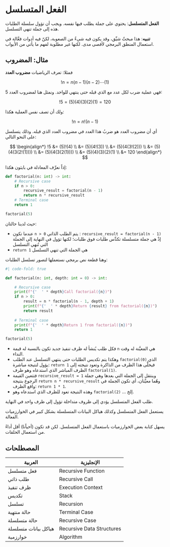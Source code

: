 # الفعل المتسلسل

**الفعل المتسلسل**: يحتوي على جملة يطلب فيها نفسه. ويجب أن تؤول سلسلة الطلبات هذه إلى جملة تنهي التسلسل.

**تنبيه**: هذا مبحثٌ شيِّق، وقد يكون فيه شيءٌ من الصعوبة، لكنّ فيه أدوات فعَّالة في استعمال المنطق البرمجي لأقصى مدى. لكنها غير مطلوبة لفهم ما يأتي من الأبواب.

## مثال: المضروب

فمثلا: تعرف الرياضيات **مضروب العدد**

$$ 
!n = n(n-1)(n-2)\cdots(1)
$$

فهي عملية ضرب لكل عدد مع الذي قبله حتى ينتهي للواحد. ونمثل هنا لمضروب العدد 5:

$$
!5 = (5)(4)(3)(2)(1) = 120
$$

ولك أن تصف نفس العملية هكذا:

$$
!n = n !(n-1)
$$

أي أن مضروب العدد هو ضربُ هذا العدد في مضروب العدد الذي قبله. وذلك يتسلسل على النحو التالي:

$$
\begin{align*}
!5 &= (5)!(4) \\
   &= (5)(4!(3)) \\
   &= (5)(4(3!(2))) \\
   &= (5)(4(3(2!(1)))) \\
   &= (5)(4(3(2(1)))) \\
   &= (5)(4)(3)(2)(1) \\
   &= 120
\end{align*}
$$

إذاً نعرِّف المعادلة في بايثون هكذا:

```python
def factorial(n: int) -> int:
    # Recursive case
    if n > 0:
        recursive_result = factorial(n - 1)
        return n * recursive_result
    # Terminal case
    return 1

factorial(5)
```

حيث لدينا حالتان:

- عندما تكون `n > 0` يتم الطلب الذاتي : `recursive_result = factorial(n - 1)` إذْ هي جملة متسلسلة تكدِّس طلبات فوق طلبات؛ لكنها تؤول في النهاية إلى الجملة التي تُنهي التسلسل
- `return 1` هي الجملة التي تنهي التسلسل

وهنا قطعة نص برمجي نستعملها لتصور تسلسل الطلبات:

```python
#| code-fold: true

def factorial(n: int, depth: int = 0) -> int:

    # Recursive case
    print(f"{'  ' * depth}Call factorial({n})")
    if n > 0:
        result = n * factorial(n - 1, depth + 1)
        print(f"{'  ' * depth}Return {result} from factorial({n})")
        return result
    
    # Terminal case
    print(f"{'  ' * depth}Return 1 from factorial({n})")
    return 1

factorial(5)
```

- فكل طلب يُنشأ له ظرف تنفيذ جديد تكون بالنسبة له قيمة `n` هي المعيَّنة له وقت النداء.
- وهكذا يتم تكديس الطلبات حتى ينتهي التسلسل عند الطلب `factorial(0)` الذي يؤول لنتيجة مباشرة: `return 1` فيخلَّى هذا الظرف من الذاكرة وتعود نتيجته إلى الظرف المباشر الذي استدعاه وهو ظرف `factorial(1)`.
- فتتعين القيمة `recursive_result = 1` وينتقل إلى الجملة التي بعدها وهي جملة الرجوع بنتيجة `return n * recursive_result` وهُما معيَّنان، أي تكون الجملة في واقع الظرف: `return 1 * 1`.
- وهذه النتيجة تعود للظرف الذي استدعاه وهو `factorial(2)` ... إلخ.

طلب الفعل المتسلسل يؤدي إلى ظروف متداخلة تؤول إلى ظرف واحد في النهاية.

يستعمل الفعل المتسلسل وكذلك هياكل البيانات المتسلسلة بشكل كبير في الخوارزميات الفعالة.

يسهل كتابة بعض الخوارزميات باستعمال الفعل المتسلسل. لكن قد تكون (أحياًنا) أقل أداءً من استعمال الحلقات.


## المصطلحات

| العربية | الإنجليزية |
|----------|------------|
| فعل متسلسل | Recursive Function |
| طلب ذاتي | Recursive Call |
| ظرف تنفيذ | Execution Context |
| تكديس | Stack |
| تسلسل | Recursion |
| حالة منتهية | Terminal Case |
| حالة متسلسلة | Recursive Case |
| هياكل بيانات متسلسلة | Recursive Data Structures |
| خوارزمية | Algorithm |
